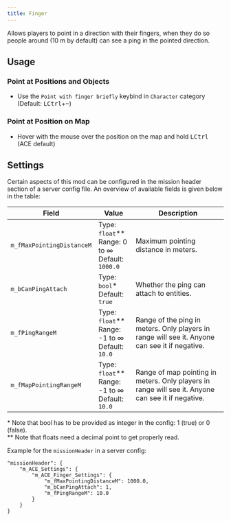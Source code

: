 ```yaml
---
title: Finger
---
```



<Integrated
  title="CEN - Tactical Ping"
  author="Kex"
/>

Allows players to point in a direction with their fingers, when they do so people around (10 m by default) can see a ping in the pointed direction.

## Usage

### Point at Positions and Objects

- Use the `Point with finger briefly` keybind in `Character` category (Default: <kbd>LCtrl</kbd>+<kbd>~</kbd>)

### Point at Position on Map

- Hover with the mouse over the position on the map and hold <kbd>LCtrl</kbd> (ACE default)

## Settings

Certain aspects of this mod can be configured in the mission header section of a server config file. An overview of available fields is given below in the table:

| Field                                 | Value                | Description                                        |
| ------------------------------------- | -------------------- | -------------------------------------------------- |
| `m_fMaxPointingDistanceM`             | Type: `float`**<br />Range: 0 to ∞<br />Default: `1000.0` | Maximum pointing distance in meters. |
| `m_bCanPingAttach`                    | Type: `bool`*<br />Default: `true` | Whether the ping can attach to entities. |
| `m_fPingRangeM`                       | Type: `float`**<br />Range: -1 to ∞<br />Default: `10.0` | Range of the ping in meters. Only players in range will see it. Anyone can see it if negative. |
| `m_fMapPointingRangeM`                | Type: `float`**<br />Range: -1 to ∞<br />Default: `10.0` | Range of map pointing in meters. Only players in range will see it. Anyone can see it if negative. |

\* Note that bool has to be provided as integer in the config: 1 (true) or 0 (false).<br />
\*\* Note that floats need a decimal point to get properly read.

Example for the `missionHeader` in a server config:
```
"missionHeader": {
    "m_ACE_Settings": {
        "m_ACE_Finger_Settings": {
            "m_fMaxPointingDistanceM": 1000.0,
            "m_bCanPingAttach": 1,
            "m_fPingRangeM": 10.0
        }
    }
}
```
